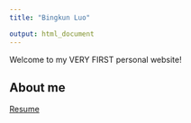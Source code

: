 ```yaml
---
title: "Bingkun Luo"

output: html_document
---
```


Welcome to my VERY FIRST personal website!

## About me

[Resume](resume.html)
